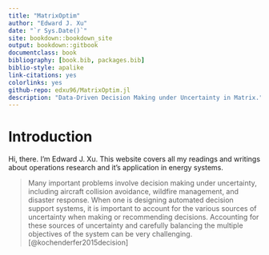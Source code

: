 ```yaml
---
title: "MatrixOptim"
author: "Edward J. Xu"
date: "`r Sys.Date()`"
site: bookdown::bookdown_site
output: bookdown::gitbook
documentclass: book
bibliography: [book.bib, packages.bib]
biblio-style: apalike
link-citations: yes
colorlinks: yes
github-repo: edxu96/MatrixOptim.jl
description: "Data-Driven Decision Making under Uncertainty in Matrix."
---
```


# Introduction {-}

Hi, there. I'm Edward J. Xu. This website covers all my readings and writings about operations research and it's application in energy systems.

> Many important problems involve decision making under uncertainty, including aircraft collision avoidance, wildfire management, and disaster response. When one is designing automated decision support systems, it is important to account for the various sources of uncertainty when making or recommending decisions. Accounting for these sources of uncertainty and carefully balancing the multiple objectives of the system can be very challenging. [@kochenderfer2015decision]

